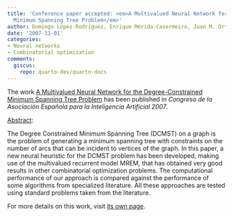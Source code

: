 ```yaml
---
title: 'Conference paper accepted: <em>A Multivalued Neural Network for the Degree-Constrained
  Minimum Spanning Tree Problem</em>'
author: Domingo López-Rodríguez, Enrique Mérida-Casermeiro, Juan M. Ortiz-de-Lazcano-Lobato
date: '2007-11-01'
categories:
- Neural networks
- Combinatorial optimization
comments:
  giscus:
    repo: quarto-dev/quarto-docs
---
```


The work <u>A Multivalued Neural Network for the Degree-Constrained Minimum Spanning Tree Problem</u> has been published in <em><em>Congreso de la Asociación Española para la Inteligencia Artificial</em> 2007</em>.

<u>Abstract</u>:



The Degree Constrained Minimum Spanning Tree (DCMST) on a graph is the problem of generating a minimum spanning tree with constraints on the number of arcs that can be incident to vertices of the graph. In this paper, a new neural heuristic for the DCMST problem has been developed, making use of the multivalued recurrent model MREM, that has obtained very good results in other combinatorial optimization problems. The computational performance of our approach is compared against the performance of some algorithms from specialized literature. All these approaches are tested using standard problems taken from the literature.




For more details on this work, visit <a href='/publications/conferences/2007-caepia'>its own page</a>.
